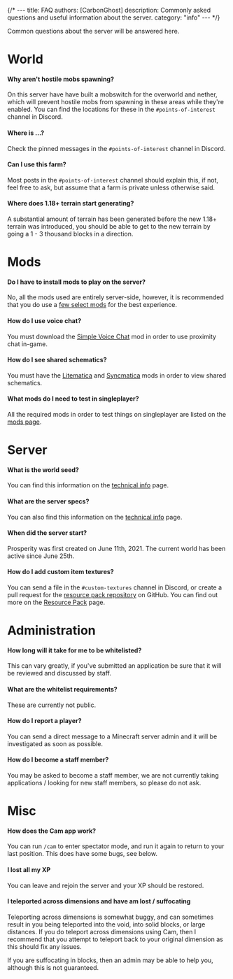 {/* ---
title: FAQ
authors: [CarbonGhost]
description: Commonly asked questions and useful information about the server.
category: "info"
--- */}

Common questions about the server will be answered here.

# World

#### Why aren't hostile mobs spawning?

On this server have have built a mobswitch for the overworld and nether, which will prevent hostile mobs from spawning in these areas while they're enabled. You can find the locations for these in the `#points-of-interest` channel in Discord.

#### Where is ...?

Check the pinned messages in the `#points-of-interest` channel in Discord.

#### Can I use this farm?

Most posts in the `#points-of-interest` channel should explain this, if not, feel free to ask, but assume that a farm is private unless otherwise said.

#### Where does 1.18+ terrain start generating?

A substantial amount of terrain has been generated before the new 1.18+ terrain was introduced, you should be able to get to the new terrain by going a 1 - 3 thousand blocks in a direction.

# Mods

#### Do I have to install mods to play on the server?

No, all the mods used are entirely server-side, however, it is recommended that you do use a [few select mods](new-player-guide/#mods--useful-tools) for the best experience.

#### How do I use voice chat?

You must download the [Simple Voice Chat](https://www.curseforge.com/minecraft/mc-mods/simple-voice-chat/) mod in order to use proximity chat in-game.

#### How do I see shared schematics?

You must have the [Litematica](https://www.curseforge.com/minecraft/mc-mods/litematica) and [Syncmatica](https://www.curseforge.com/minecraft/mc-mods/syncmatica) mods in order to view shared schematics.

#### What mods do I need to test in singleplayer?

All the required mods in order to test things on singleplayer are listed on the [mods page](/wiki/tweaks-and-changes).

# Server

#### What is the world seed?

You can find this information on the [technical info](/wiki/technical-information) page.

#### What are the server specs?

You can also find this information on the [technical info](/wiki/technical-information) page.

#### When did the server start?

Prosperity was first created on June 11th, 2021. The current world has been active since June 25th.

#### How do I add custom item textures?

You can send a file in the `#custom-textures` channel in Discord, or create a pull request for the [resource pack repository](https://github.com/ProsperityMC/Prosperity-Resource-Pack) on GitHub. You can find out more on the [Resource Pack](resource-pack) page.

# Administration

#### How long will it take for me to be whitelisted?

This can vary greatly, if you've submitted an application be sure that it will be reviewed and discussed by staff.

#### What are the whitelist requirements?

These are currently not public.

#### How do I report a player?

You can send a direct message to a Minecraft server admin and it will be investigated as soon as possible.

#### How do I become a staff member?

You may be asked to become a staff member, we are not currently taking applications / looking for new staff members, so please do not ask.

# Misc

#### How does the Cam app work?

You can run `/cam` to enter spectator mode, and run it again to return to your last position. This does have some bugs, see below.

#### I lost all my XP

You can leave and rejoin the server and your XP should be restored.

#### I teleported across dimensions and have am lost / suffocating

Teleporting across dimensions is somewhat buggy, and can sometimes result in you being teleported into the void, into solid blocks, or large distances. If you do teleport across dimensions using Cam, then I recommend that you attempt to teleport back to your original dimension as this should fix any issues.

If you are suffocating in blocks, then an admin may be able to help you, although this is not guaranteed.
